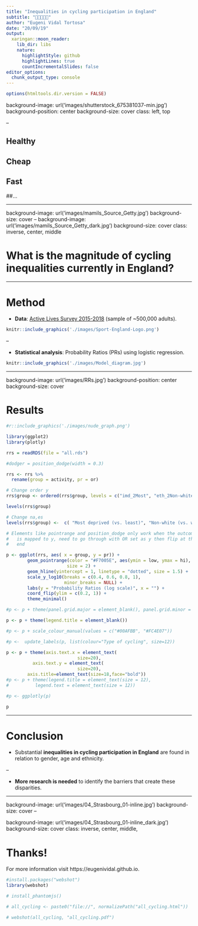 ```yaml
---
title: "Inequalities in cycling participation in England"
subtitle: "🚴🚴🚴️🚴🏿"
author: "Eugeni Vidal Tortosa"
date: "20/09/19"
output:
  xaringan::moon_reader:
    lib_dir: libs
    nature:
      highlightStyle: github
      highlightLines: true
      countIncrementalSlides: false
editor_options: 
  chunk_output_type: console
---
```



```r
options(htmltools.dir.version = FALSE)
```

background-image: url('images/shutterstock_675381037-min.jpg')
background-position: center
background-size: cover
class: left, top

--

## Healthy


## Cheap


## Fast


##...

---

background-image: url('images/mamils_Source_Getty.jpg')
background-size: cover
--
background-image: url('images/mamils_Source_Getty_dark.jpg')
background-size: cover
class: inverse, center, middle

# What is the magnitude of cycling inequalities currently in England?

---

# Method

- **Data**: [Active Lives Survey 2015-2018](https://www.sportengland.org/research/active-lives-survey/) (sample of ~500,000 adults).

```r
knitr::include_graphics('./images/Sport-England-Logo.png')
```

--

- **Statistical analysis**: Probability Ratios (PRs) using logistic regression.
```r
knitr::include_graphics('./images/Model_diagram.jpg')
```
---

background-image: url('images/RRs.jpg')
background-position: center
background-size: cover

# Results



```r
#r::include_graphics('./images/nude_graph.png')
```

```r
library(ggplot2)
library(plotly)

rrs = readRDS(file = "all.rds")

#dodger = position_dodge(width = 0.3)

rrs <- rrs %>% 
  rename(group = activity, pr = or)

# Change order y
rrs$group <- ordered(rrs$group, levels = c("imd_2Most", "eth_2Non-white",  "age_255+", "gend_3Female"))

levels(rrs$group)

# Change na,es
levels(rrs$group) <-  c( "Most deprived (vs. least)", "Non-white (vs. white)",  "Age 55+ (vs.age 16-54)", "Female (vs.male)")
```

```r
# Elements like pointrange and position_dodge only work when the outcome
#   is mapped to y, need to go through with OR set as y then flip at the
#   end

p <- ggplot(rrs, aes( x = group, y = pr)) +
        geom_pointrange(color = "#F7005E", aes(ymin = low, ymax = hi),
                       size = 2) +
        geom_hline(yintercept = 1, linetype = "dotted", size = 1.5) +
        scale_y_log10(breaks = c(0.4, 0.6, 0.8, 1),
                      minor_breaks = NULL) +
        labs(y = "Probability Ratios (log scale)", x = "") +
        coord_flip(ylim = c(0.2, 1)) +
        theme_minimal() 

#p <- p + theme(panel.grid.major = element_blank(), panel.grid.minor = element_blank())

p <- p + theme(legend.title = element_blank())

#p <- p + scale_colour_manual(values = c("#00AFBB", "#FC4E07"))

#p <-  update_labels(p, list(colour="Type of cycling", size=12))

p <- p + theme(axis.text.x = element_text(  
                           size=20),
          axis.text.y = element_text( 
                           size=20),
        axis.title=element_text(size=18,face="bold"))
#p <- p + theme(legend.title = element_text(size = 12),
#          legend.text = element_text(size = 12))

#p <- ggplotly(p)

p

```

---

# Conclusion

- Substantial **inequalities in cycling participation in England** are found in relation to gender, age and ethnicity.

--

- **More research is needed** to identify the barriers that create these disparities.

---

background-image: url('images/04_Strasbourg_01-inline.jpg')
background-size: cover
--

background-image: url('images/04_Strasbourg_01-inline_dark.jpg')
background-size: cover
class: inverse, center, middle, 

# Thanks!
For more information visit https://eugenividal.github.io.

```r
#install.packages("webshot")
library(webshot)
```

```r
# install_phantomjs()
```

```r
# all_cycling <- paste0("file://", normalizePath("all_cycling.html"))
```

```r
# webshot(all_cycling, "all_cycling.pdf")
```

